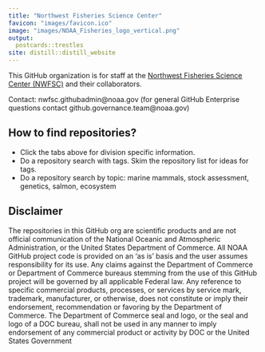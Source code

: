 ```yaml
---
title: "Northwest Fisheries Science Center"
favicon: "images/favicon.ico"
image: "images/NOAA_Fisheries_logo_vertical.png"
output:
  postcards::trestles
site: distill::distill_website
---
```


This GitHub organization is for staff at the [Northwest Fisheries Science Center (NWFSC)](https://www.fisheries.noaa.gov/about/northwest-fisheries-science-center) and their collaborators. 

Contact: nwfsc.githubadmin@noaa.gov (for general GitHub Enterprise questions contact github.governance.team@noaa.gov)

## How to find repositories? 

* Click the tabs above for division specific information. 
* Do a repository search with tags. Skim the repository list for ideas for tags.
* Do a repository search by topic: marine mammals, stock assessment, genetics, salmon, ecosystem
  
## Disclaimer

The repositories in this GitHub org are scientific products and are not official communication of the National Oceanic and Atmospheric Administration, or the United States Department of Commerce. All NOAA GitHub project code is provided on an ‘as is’ basis and the user assumes responsibility for its use. Any claims against the Department of Commerce or Department of Commerce bureaus stemming from the use of this GitHub project will be governed by all applicable Federal law. Any reference to specific commercial products, processes, or services by service mark, trademark, manufacturer, or otherwise, does not constitute or imply their endorsement, recommendation or favoring by the Department of Commerce. The Department of Commerce seal and logo, or the seal and logo of a DOC bureau, shall not be used in any manner to imply endorsement of any commercial product or activity by DOC or the United States Government




